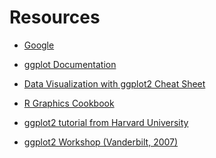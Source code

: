 # Resources

- [Google](http://www.google.com)

- [ggplot Documentation](http://docs.ggplot2.org)
- [Data Visualization with ggplot2 Cheat Sheet](https://www.rstudio.com/wp-content/uploads/2015/03/ggplot2-cheatsheet.pdf)

- [R Graphics Cookbook](https://ase.tufts.edu/bugs/guide/assets/R%20Graphics%20Cookbook.pdf)
- [ggplot2 tutorial from Harvard University](http://tutorials.iq.harvard.edu/R/Rgraphics/Rgraphics.html)
- [ggplot2 Workshop (Vanderbilt, 2007)](http://ggplot2.org/resources/2007-vanderbilt.pdf)
